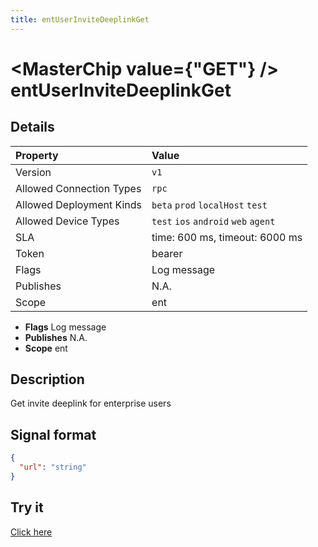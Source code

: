 ```yaml
---
title: entUserInviteDeeplinkGet
---
```



# <MasterChip value={"GET"} /> entUserInviteDeeplinkGet

## Details

| Property | Value | 
| :--- | :--- | 
| Version | `v1` |
| Allowed Connection Types | `rpc`  |
| Allowed Deployment Kinds | `beta` `prod` `localHost` `test`  |
| Allowed Device Types | `test` `ios` `android` `web` `agent`  |
| SLA | time: 600 ms, timeout: 6000 ms |
| Token | bearer |
| Flags | Log message |
| Publishes | N.A. |
| Scope | ent |


- **Flags** Log message
- **Publishes** N.A.
- **Scope** ent


## Description

Get invite deeplink for enterprise users

## Signal format

```json
{
  "url": "string"
}
```

## Try it

[Click here](https://web.neome.ai/api?path=studio_studioMain_entUserInviteDeeplinkGet)

